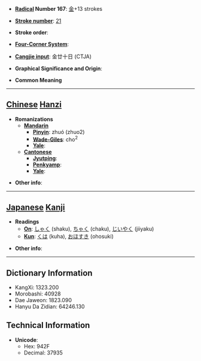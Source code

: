 * '''[[Wiktionary:Chinese radical index| Radical]] Number 167''': [[Wiktionary:Chinese radical index 金|金]]+13 strokes

* '''[[Wiktionary:Chinese total strokes index|Stroke number]]''': [[Wiktionary:Chinese total strokes index 21|21]]

* '''Stroke order''': 

* '''[[Wiktionary:Chinese four corner index|Four-Corner System]]''': 

* '''[[Wiktionary:Chinese Cangjie index|Cangjie input]]''': 金廿十日 (CTJA)

* '''Graphical Significance and Origin''': 

* '''Common Meaning'''

----

== [[Chinese]] [[Hanzi]] ==

* '''Romanizations'''
** '''[[Mandarin]]'''
*** '''[[Pinyin]]''': zhuó (zhuo2)
*** '''[[Wade-Giles]]''': cho<sup>2</sup>
*** '''[[Yale]]''': 
** '''[[Cantonese]]'''
*** '''[[Jyutping]]''':
*** '''[[Penkyamp]]''': 
*** '''[[Yale]]''': 

* '''Other info''': 

----

== [[Japanese]] [[Kanji]] ==

* '''Readings'''
** '''[[On]]''': [[しゃく]] (shaku), [[ちゃく]] (chaku), [[じいやく]] (jiiyaku)
** '''[[Kun]]''': [[くは]] (kuha), [[おほすき]] (ohosuki)

* '''Other info''':  

----

== Dictionary Information ==

* KangXi: 1323.200
* Morobashi: 40928
* Dae Jaweon: 1823.090
* Hanyu Da Zidian: 64246.130

== Technical Information ==

* '''Unicode''':
** Hex: 942F
** Decimal: 37935